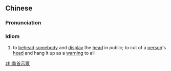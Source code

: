 {{also|枭首示众}}
==Chinese==
{{zh-forms|s=枭首示众|type=22}}

===Pronunciation===
{{zh-pron
|m=xiāoshǒu shìzhòng
|c=hiu1 sau2 si6 zung3
|cat=cy
}}

===Idiom===
{{zh-idiom}}

# to [[behead]] [[somebody]] and [[display]] the [[head]] in public; to cut of a [[person]]'s [[head]] and hang it up as a [[warning]] to all

[[zh:梟首示眾]]